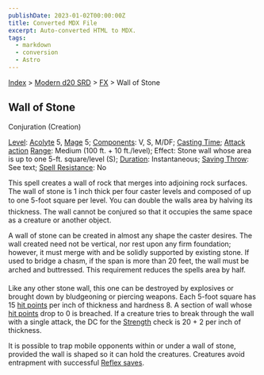 ```yaml
---
publishDate: 2023-01-02T00:00:00Z
title: Converted MDX File
excerpt: Auto-converted HTML to MDX.
tags:
  - markdown
  - conversion
  - Astro
---
```


[Index](-index) > [Modern d20 SRD](modern-d20-srd-index) > [FX](modern-d20-srd-fx-index) > Wall of Stone

## Wall of Stone

Conjuration (Creation)

[Level](modern-d20-srd-fx-level): [Acolyte](modern-d20-srd-classes-advanced-acolyte) 5, [Mage](modern-d20-srd-classes-advanced-mage) 5; [Components](modern-d20-srd-fx-components): V, S, M/DF; [Casting Time](modern-d20-srd-fx-casting-time); [Attack action](modern-d20-srd-combat-attack-actions) [Range](modern-d20-srd-fx-range): Medium (100 ft. + 10 ft./level); Effect: Stone wall whose area is up to one 5-ft. square/level (S); [Duration](modern-d20-srd-fx-duration): Instantaneous; [Saving Throw](modern-d20-srd-basics-saving-throws): See text; [Spell Resistance](modern-d20-srd-special-abilities-spell-resistance): No

This spell creates a wall of rock that merges into adjoining rock surfaces. The wall of stone is 1 inch thick per four caster levels and composed of up to one 5-foot square per level. You can double the walls area by halving its thickness. The wall cannot be conjured so that it occupies the same space as a creature or another object.

A wall of stone can be created in almost any shape the caster desires. The wall created need not be vertical, nor rest upon any firm foundation; however, it must merge with and be solidly supported by existing stone. If used to bridge a chasm, if the span is more than 20 feet, the wall must be arched and buttressed. This requirement reduces the spells area by half.

Like any other stone wall, this one can be destroyed by explosives or brought down by bludgeoning or piercing weapons. Each 5-foot square has 15 [hit
points](modern-d20-srd-combat-hit-points) per inch of thickness and hardness 8. A section of wall whose [hit
points](modern-d20-srd-combat-hit-points) drop to 0 is breached. If a creature tries to break through the wall with a single attack, the DC for the [Strength](modern-d20-srd-basics-ability-scores) check is 20 + 2 per inch of thickness.

It is possible to trap mobile opponents within or under a wall of stone, provided the wall is shaped so it can hold the creatures. Creatures avoid entrapment with successful [Reflex
saves](modern-d20-srd-basics-saving-throws).
